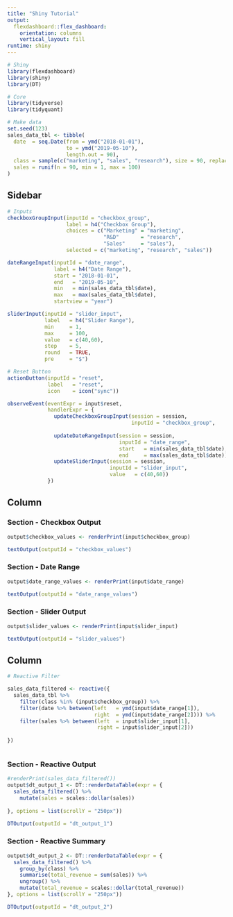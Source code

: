 ---
title: "Shiny Tutorial"
output: 
  flexdashboard::flex_dashboard:
    orientation: columns
    vertical_layout: fill
runtime: shiny
---

```{r setup, include=FALSE}
# Shiny
library(flexdashboard)
library(shiny)
library(DT)

# Core
library(tidyverse)
library(tidyquant)

```

```{r}
# Make data
set.seed(123)
sales_data_tbl <- tibble(
  date  = seq.Date(from = ymd("2018-01-01"), 
                   to = ymd("2019-05-10"), 
                   length.out = 90),
  class = sample(c("marketing", "sales", "research"), size = 90, replace = TRUE),
  sales = runif(n = 90, min = 1, max = 100)
)

```




Sidebar {.sidebar}
------------------------

```{r}
# Inputs
checkboxGroupInput(inputId = "checkbox_group",
                   label = h4("Checkbox Group"),
                   choices = c("Marketing" = "marketing",
                               "R&D"       = "research",
                               "Sales"     = "sales"),
                   selected = c("marketing", "research", "sales"))

dateRangeInput(inputId = "date_range", 
               label = h4("Date Range"), 
               start = "2018-01-01",
               end   = "2019-05-10", 
               min   = min(sales_data_tbl$date),
               max   = max(sales_data_tbl$date), 
               startview = "year")

sliderInput(inputId = "slider_input",
            label   = h4("Slider Range"), 
            min     = 1, 
            max     = 100, 
            value   = c(40,60), 
            step    = 5, 
            round   = TRUE,
            pre     = "$")
```


```{r}
# Reset Button
actionButton(inputId = "reset",
             label   = "reset",
             icon    = icon("sync"))

observeEvent(eventExpr = input$reset,
             handlerExpr = {
               updateCheckboxGroupInput(session = session, 
                                        inputId = "checkbox_group",                                            selected =  c("marketing", "research", "sales"))
               
               updateDateRangeInput(session = session, 
                                    inputId = "date_range", 
                                    start   = min(sales_data_tbl$date),
                                    end     = max(sales_data_tbl$date))
               updateSliderInput(session = session,
                                 inputId = "slider_input",
                                 value   = c(40,60))
             })
```



Column {data-width=500}
-----------------------

### Section - Checkbox Output

```{r}
output$checkbox_values <- renderPrint(input$checkbox_group)

textOutput(outputId = "checkbox_values")
```

### Section - Date Range

```{r}
output$date_range_values <- renderPrint(input$date_range)

textOutput(outputId = "date_range_values")
```

### Section - Slider Output

```{r}
output$slider_values <- renderPrint(input$slider_input)

textOutput(outputId = "slider_values")
```


Column {data-width=750}
-----------------------

```{r}
# Reactive Filter

sales_data_filtered <- reactive({
  sales_data_tbl %>% 
    filter(class %in% (input$checkbox_group)) %>% 
    filter(date %>% between(left   = ymd(input$date_range[1]), 
                            right  = ymd(input$date_range[2]))) %>% 
    filter(sales %>% between(left  = input$slider_input[1], 
                             right = input$slider_input[2]))
  
})



```


### Section - Reactive Output

```{r}
#renderPrint(sales_data_filtered())
output$dt_output_1 <- DT::renderDataTable(expr = {
  sales_data_filtered() %>% 
    mutate(sales = scales::dollar(sales))
  
}, options = list(scrollY = "250px"))

DTOutput(outputId = "dt_output_1")
```


### Section - Reactive Summary

```{r}
output$dt_output_2 <- DT::renderDataTable(expr = {
  sales_data_filtered() %>% 
    group_by(class) %>% 
    summarise(total_revenue = sum(sales)) %>% 
    ungroup() %>% 
    mutate(total_revenue = scales::dollar(total_revenue))
}, options = list(scrollY = "250px"))

DTOutput(outputId = "dt_output_2")
```

